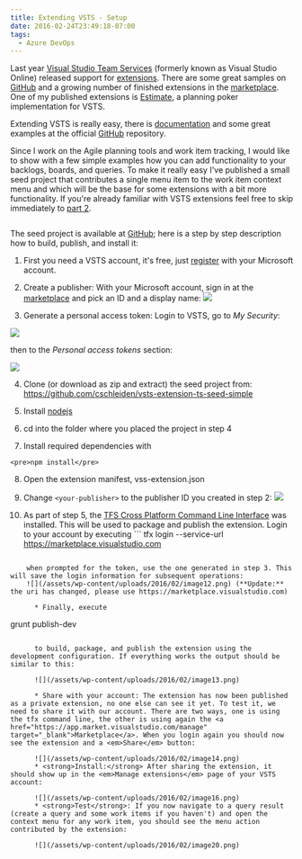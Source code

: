 ```yaml
---
title: Extending VSTS - Setup
date: 2016-02-24T23:49:18-07:00
tags:
  - Azure DevOps
---
```


  Last year <a href="https://www.visualstudio.com/en-us/products/visual-studio-team-services-vs.aspx">Visual Studio Team Services</a> (formerly known as Visual Studio Online) released support for <a href="https://www.visualstudio.com/en-us/integrate/extensions/overview">extensions</a>. There are some great samples on <a href="https://github.com/Microsoft/vsts-extension-samples">GitHub</a> and a growing number of finished extensions in the <a href="https://marketplace.visualstudio.com/#VSTS">marketplace</a>. One of my published extensions is <a href="https://marketplace.visualstudio.com/items?itemName=ms-devlabs.estimate">Estimate</a>, a planning poker implementation for VSTS.

  Extending VSTS is really easy, there is <a href="https://www.visualstudio.com/en-us/integrate/extensions/overview">documentation</a> and some great examples at the official <a href="https://github.com/Microsoft/vsts-extension-samples">GitHub</a> repository.

  Since I work on the Agile planning tools and work item tracking, I would like to show with a few simple examples how you can add functionality to your backlogs, boards, and queries. To make it really easy I've published  a small seed project that contributes a single menu item to the work item context menu and which will be the base for some extensions with a bit more functionality. If you're already familiar with VSTS extensions feel free to skip immediately to <a href="https://cschleiden.wordpress.com/2016/02/24/vsts-tags-mru-extension-part-1">part 2</a>.

  <a href="/assets/wp-content/uploads/2016/02/image5.png"><img /></a>

  The seed project is available at <a href="https://github.com/cschleiden/vsts-extension-ts-seed-simple" target="_blank">GitHub</a>; here is a step by step description how to build, publish, and install it:

  1. First you need a VSTS account, it's free, just <a href="https://www.visualstudio.com/en-us/products/visual-studio-team-services-vs.aspx">register</a> with your Microsoft account.

  2. Create a publisher: With your Microsoft account, sign in at the <a href="https://marketplace.visualstudio.com/manage">marketplace</a> and pick an ID and a display name:
  ![](/assets/wp-content/uploads/2016/02/image6.png)

  3. Generate a personal access token: Login to VSTS, go to <em>My Security</em>:

  ![](/assets/wp-content/uploads/2016/06/security.png)

  then to the <em>Personal access tokens</em> section:

  ![](/assets/wp-content/uploads/2016/02/image8.png)

  4. Clone (or download as zip and extract) the seed project from:<br /> <a title="https://github.com/cschleiden/vsts-extension-ts-seed-simple" href="https://github.com/cschleiden/vsts-extension-ts-seed-simple">https://github.com/cschleiden/vsts-extension-ts-seed-simple</a>

  5. Install <a href="https://nodejs.org/en/" target="_blank">nodejs</a>

  6. cd into the folder where you placed the project in step 4

  7. Install required dependencies with

    <pre>npm install</pre>

  8. Open the extension manifest, vss-extension.json

  9. Change `<your-publisher>` to the publisher ID you created in step 2: ![](/assets/wp-content/uploads/2016/02/image11.png)

 10. As part of step 5, the <a href="https://github.com/Microsoft/tfs-cli" target="_blank">TFS Cross Platform Command Line Interface</a> was installed. This will be used to package and publish the extension. Login to your account by executing
    ```
tfx login --service-url https://marketplace.visualstudio.com
```

    when prompted for the token, use the one generated in step 3. This will save the login information for subsequent operations:
    ![](/assets/wp-content/uploads/2016/02/image12.png) (**Update:** the uri has changed, please use https://marketplace.visualstudio.com)

      * Finally, execute

```
grunt publish-dev
```

      to build, package, and publish the extension using the development configuration. If everything works the output should be similar to this:

      ![](/assets/wp-content/uploads/2016/02/image13.png)

      * Share with your account: The extension has now been published as a private extension, no one else can see it yet. To test it, we need to share it with our account. There are two ways, one is using the tfx command line, the other is using again the <a href="https://app.market.visualstudio.com/manage" target="_blank">Marketplace</a>. When you login again you should now see the extension and a <em>Share</em> button:

      ![](/assets/wp-content/uploads/2016/02/image14.png)
      * <strong>Install:</strong> After sharing the extension, it should show up in the <em>Manage extensions</em> page of your VSTS account:

      ![](/assets/wp-content/uploads/2016/02/image16.png)
      * <strong>Test</strong>: If you now navigate to a query result (create a query and some work items if you haven't) and open the context menu for any work item, you should see the menu action contributed by the extension:

      ![](/assets/wp-content/uploads/2016/02/image20.png)
